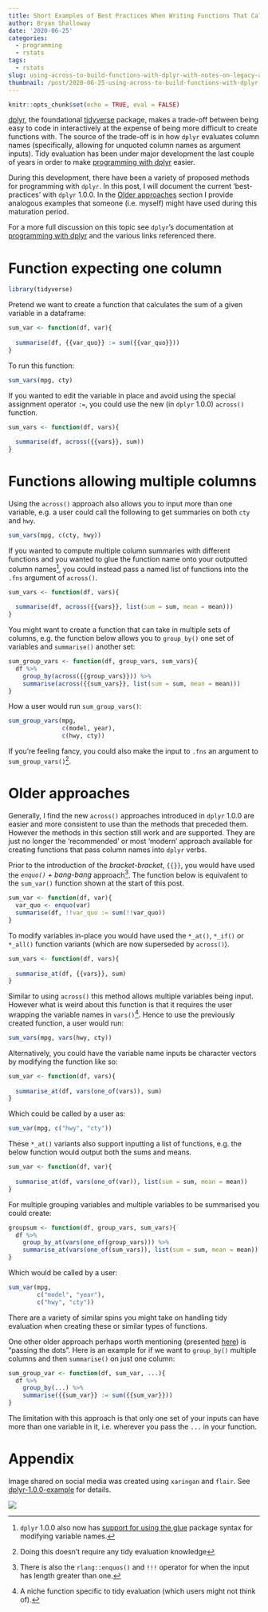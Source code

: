 ```yaml
---
title: Short Examples of Best Practices When Writing Functions That Call dplyr Verbs
author: Bryan Shalloway
date: '2020-06-25'
categories:
  - programming
  - rstats
tags:
  - rstats
slug: using-across-to-build-functions-with-dplyr-with-notes-on-legacy-approaches
thumbnail: /post/2020-06-25-using-across-to-build-functions-with-dplyr-with-notes-on-legacy-approaches_files/dplyr-example-cropped-more.png
---
```


```r
knitr::opts_chunk$set(echo = TRUE, eval = FALSE)
```

[dplyr](https://github.com/tidyverse/dplyr), the foundational [tidyverse](https://www.tidyverse.org/) package, makes a trade-off between being easy to code in interactively at the expense of being more difficult to create functions with. The source of the trade-off is in how `dplyr` evaluates column names (specifically, allowing for unquoted column names as argument inputs). Tidy evaluation has been under major development the last couple of years in order to make [programming with dplyr](https://dplyr.tidyverse.org/articles/programming.html) easier. 

During this development, there have been a variety of proposed methods for programming with `dplyr`. In this post, I will document the current 'best-practices' with `dplyr` 1.0.0. In the [Older approaches] section I provide analogous examples that someone (i.e. myself) might have used during this maturation period. 

For a more full discussion on this topic see `dplyr`'s documentation at [programming with dplyr](https://dplyr.tidyverse.org/articles/programming.html) and the various links referenced there.

# Function expecting one column

```r
library(tidyverse)
```

Pretend we want to create a function that calculates the sum of a given variable in a dataframe: 

```r
sum_var <- function(df, var){
  
  summarise(df, {{var_quo}} := sum({{var_quo}}))
}
```

To run this function:
```r
sum_vars(mpg, cty)
```

If you wanted to edit the variable in place and avoid using the special assignment operator `:=`, you could use the new (in `dplyr` 1.0.0) `across()` function.

```r
sum_vars <- function(df, vars){
  
  summarise(df, across({{vars}}, sum))
}
```

# Functions allowing multiple columns

Using the `across()` approach also allows you to input more than one variable, e.g. a user could call the following to get summaries on both `cty` and `hwy`.

```r
sum_vars(mpg, c(cty, hwy))
```

If you wanted to compute multiple column summaries with different functions and you wanted to glue the function name onto your outputted column names^[`dplyr` 1.0.0 also now has [support for using the glue](https://www.tidyverse.org/blog/2020/02/glue-strings-and-tidy-eval/) package syntax for modifying variable names.], you could instead pass a named list of functions into the `.fns` argument of `across()`.

```r
sum_vars <- function(df, vars){
  
  summarise(df, across({{vars}}, list(sum = sum, mean = mean)))
}
```

You might want to create a function that can take in multiple sets of columns, e.g. the function below allows you to `group_by()` one set of variables and `summarise()` another set:

```r
sum_group_vars <- function(df, group_vars, sum_vars){
  df %>% 
    group_by(across({{group_vars}})) %>% 
    summarise(across({{sum_vars}}, list(sum = sum, mean = mean)))
}
```

How a user would run `sum_group_vars()`:
```r
sum_group_vars(mpg,
               c(model, year), 
               c(hwy, cty))
```

If you're feeling fancy, you could also make the input to `.fns` an argument to `sum_group_vars()`^[Doing this doesn't require any tidy evaluation knowledge].

# Older approaches

Generally, I find the new `across()` approaches introduced in `dplyr` 1.0.0 are easier and more consistent to use than the methods that preceded them. However the methods in this section still work and are supported. They are just no longer the 'recommended' or most 'modern' approach available for creating functions that pass column names into `dplyr` verbs. 

Prior to the introduction of the *bracket-bracket*, `{{}}`, you would have used the *`enquo()` + bang-bang* approach^[There is also the `rlang::enquos()` and `!!!` operator for when the input has length greater than one.]. The function below is equivalent to the `sum_var()` function shown at the start of this post.

```r
sum_var <- function(df, var){
  var_quo <- enquo(var)
  summarise(df, !!var_quo := sum(!!var_quo))
}
```

To modify variables in-place you would have used the `*_at()`, `*_if()` or `*_all()` function variants (which are now superseded by `across()`).

```r
sum_vars <- function(df, vars){
  
  summarise_at(df, {{vars}}, sum)
}
```

Similar to using `across()` this method allows multiple variables being input. However what is weird about this function is that it requires the user wrapping the variable names in `vars()`^[A niche function specific to tidy evaluation (which users might not think of).]. Hence to use the previously created function, a user would run:

```r
sum_vars(mpg, vars(hwy, cty))
```

Alternatively, you could have the variable name inputs be character vectors by modifying the function like so:

```r
sum_var <- function(df, vars){
  
  summarise_at(df, vars(one_of(vars)), sum)
}
```

Which could be called by a user as:
```r
sum_var(mpg, c("hwy", "cty"))
```

These `*_at()` variants also support inputting a list of functions, e.g. the below function would output both the sums and means. 

```r
sum_var <- function(df, var){
  
  summarise_at(df, vars(one_of(var)), list(sum = sum, mean = mean))
}
```

For multiple grouping variables and multiple variables to be summarised you could create:

```r
groupsum <- function(df, group_vars, sum_vars){
  df %>% 
    group_by_at(vars(one_of(group_vars))) %>% 
    summarise_at(vars(one_of(sum_vars)), list(sum = sum, mean = mean))
}
```

Which would be called by a user:
```r
sum_var(mpg, 
        c("model", "year"), 
        c("hwy", "cty"))
```

There are a variety of similar spins you might take on handling tidy evaluation when creating these or similar types of functions. 

One other older approach perhaps worth mentioning (presented [here](https://rstudio.com/resources/rstudioconf-2019/working-with-names-and-expressions-in-your-tidy-eval-code/)) is "passing the dots". Here is an example for if we want to `group_by()` multiple columns and then `summarise()` on just one column:

```r
sum_group_var <- function(df, sum_var, ...){
  df %>% 
    group_by(...) %>% 
    summarise({{sum_var}} := sum({{sum_var}}))
}
```

The limitation with this approach is that only one set of your inputs can have more than one variable in it, i.e. wherever you pass the `...` in your function.

# Appendix

Image shared on social media was created using `xaringan` and `flair`. See [dplyr-1.0.0-example](https://github.com/brshallo/dplyr-1.0.0-example) for details.

![](https://github.com/brshallo/dplyr-1.0.0-example/blob/master/dplyr-example-cropped.png?raw=true)